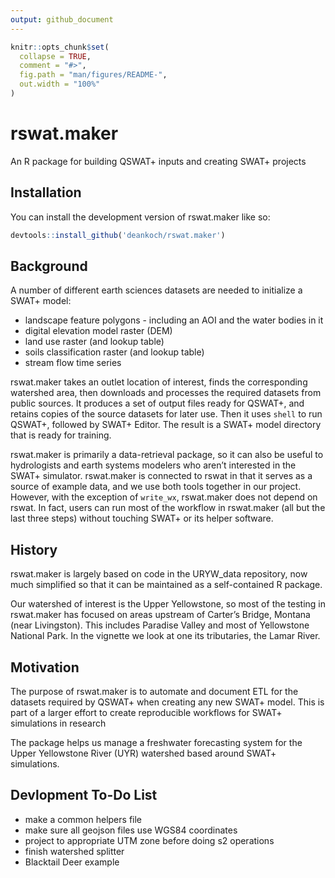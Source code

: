 ```yaml
---
output: github_document
---
```


<!-- README.md is generated from README.Rmd. Please edit that file -->

```r
knitr::opts_chunk$set(
  collapse = TRUE,
  comment = "#>",
  fig.path = "man/figures/README-",
  out.width = "100%"
)
```

# rswat.maker

An R package for building QSWAT+ inputs and creating SWAT+ projects

<!-- badges: start -->
<!-- badges: end -->


## Installation

You can install the development version of rswat.maker like so:

``` r
devtools::install_github('deankoch/rswat.maker')
```

## Background

A number of different earth sciences datasets are needed to initialize a SWAT+ model:

* landscape feature polygons - including an AOI and the water bodies in it
* digital elevation model raster (DEM)
* land use raster (and lookup table)
* soils classification raster (and lookup table)
* stream flow time series

rswat.maker takes an outlet location of interest, finds the corresponding
watershed area, then downloads and processes the required datasets from public sources.
It produces a set of output files ready for QSWAT+, and retains copies of the source
datasets for later use. Then it uses `shell` to run QSWAT+, followed by SWAT+ Editor.
The result is a SWAT+ model directory that is ready for training.

rswat.maker is primarily a data-retrieval package, so it can also be useful to
hydrologists and earth systems modelers who aren't interested in the SWAT+ simulator.
rswat.maker is connected to rswat in that it serves as a source of example data, and we 
use both tools together in our project. However, with the exception of `write_wx`,
rswat.maker does not depend on rswat. In fact, users can run most of the workflow in
rswat.maker (all but the last three steps) without touching SWAT+ or its helper software.


## History

rswat.maker is largely based on code in the URYW_data repository, now much simplified
so that it can be maintained as a self-contained R package. 

Our watershed of interest is the Upper Yellowstone, so most of the testing in rswat.maker
has focused on areas upstream of Carter's Bridge, Montana (near Livingston). This includes
Paradise Valley and most of Yellowstone National Park. In the vignette we look at one its
tributaries, the Lamar River.


## Motivation

The purpose of rswat.maker is to automate and document ETL for the datasets required by
QSWAT+ when creating any new SWAT+ model. This is part of a larger effort to create
reproducible workflows for SWAT+ simulations in research

The package helps us manage a freshwater forecasting system for the Upper Yellowstone
River (UYR) watershed based around SWAT+ simulations.


## Devlopment To-Do List

* make a common helpers file
* make sure all geojson files use WGS84 coordinates
* project to appropriate UTM zone before doing s2 operations
* finish watershed splitter
* Blacktail Deer example

